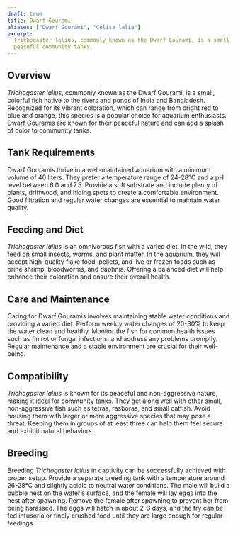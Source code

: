 ```yaml
---
draft: true
title: Dwarf Gourami
aliases: ["Dwarf Gourami", "Colisa lalia"]
excerpt:
  Trichogaster lalius, commonly known as the Dwarf Gourami, is a small, colorful fish with vibrant hues, perfect for
  peaceful community tanks.
---
```


## Overview

_Trichogaster lalius_, commonly known as the Dwarf Gourami, is a small, colorful fish native to the rivers and ponds of
India and Bangladesh. Recognized for its vibrant coloration, which can range from bright red to blue and orange, this
species is a popular choice for aquarium enthusiasts. Dwarf Gouramis are known for their peaceful nature and can add a
splash of color to community tanks.

## Tank Requirements

Dwarf Gouramis thrive in a well-maintained aquarium with a minimum volume of 40 liters. They prefer a temperature range
of 24-28°C and a pH level between 6.0 and 7.5. Provide a soft substrate and include plenty of plants, driftwood, and
hiding spots to create a comfortable environment. Good filtration and regular water changes are essential to maintain
water quality.

## Feeding and Diet

_Trichogaster lalius_ is an omnivorous fish with a varied diet. In the wild, they feed on small insects, worms, and
plant matter. In the aquarium, they will accept high-quality flake food, pellets, and live or frozen foods such as brine
shrimp, bloodworms, and daphnia. Offering a balanced diet will help enhance their coloration and ensure their overall
health.

## Care and Maintenance

Caring for Dwarf Gouramis involves maintaining stable water conditions and providing a varied diet. Perform weekly water
changes of 20-30% to keep the water clean and healthy. Monitor the fish for common health issues such as fin rot or
fungal infections, and address any problems promptly. Regular maintenance and a stable environment are crucial for their
well-being.

## Compatibility

_Trichogaster lalius_ is known for its peaceful and non-aggressive nature, making it ideal for community tanks. They get
along well with other small, non-aggressive fish such as tetras, rasboras, and small catfish. Avoid housing them with
larger or more aggressive species that may pose a threat. Keeping them in groups of at least three can help them feel
secure and exhibit natural behaviors.

## Breeding

Breeding _Trichogaster lalius_ in captivity can be successfully achieved with proper setup. Provide a separate breeding
tank with a temperature around 26-28°C and slightly acidic to neutral water conditions. The male will build a bubble
nest on the water’s surface, and the female will lay eggs into the nest after spawning. Remove the female after spawning
to prevent her from being harassed. The eggs will hatch in about 2-3 days, and the fry can be fed infusoria or finely
crushed food until they are large enough for regular feedings.
